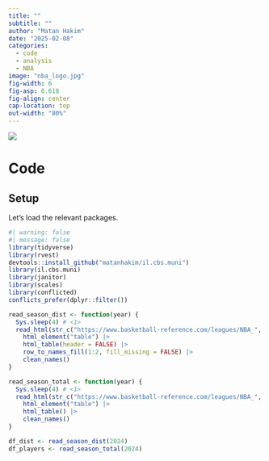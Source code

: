```yaml
---
title: ""
subtitle: ""
author: "Matan Hakim"
date: "2025-02-08"
categories: 
  - code
  - analysis
  - NBA
image: "nba_logo.jpg"
fig-width: 6
fig-asp: 0.618
fig-align: center
cap-location: top
out-width: "80%"
---
```


![](nba_logo.jpg)

# Code

## Setup

Let's load the relevant packages.

```r
#| warning: false
#| message: false
library(tidyverse)
library(rvest)
devtools::install_github("matanhakim/il.cbs.muni")
library(il.cbs.muni)
library(janitor)
library(scales)
library(conflicted)
conflicts_prefer(dplyr::filter())
```

```r
read_season_dist <- function(year) {
  Sys.sleep(4) # <1>
  read_html(str_c("https://www.basketball-reference.com/leagues/NBA_", year, "_shooting.html")) |> 
    html_element("table") |> 
    html_table(header = FALSE) |> 
    row_to_names_fill(1:2, fill_missing = FALSE) |> 
    clean_names()
}
```

```r
read_season_total <- function(year) {
  Sys.sleep(4) # <1>
  read_html(str_c("https://www.basketball-reference.com/leagues/NBA_", year, "_totals.html")) |> 
    html_element("table") |> 
    html_table() |> 
    clean_names()
}
```


```r
df_dist <- read_season_dist(2024)
df_players <- read_season_total(2024)
```


